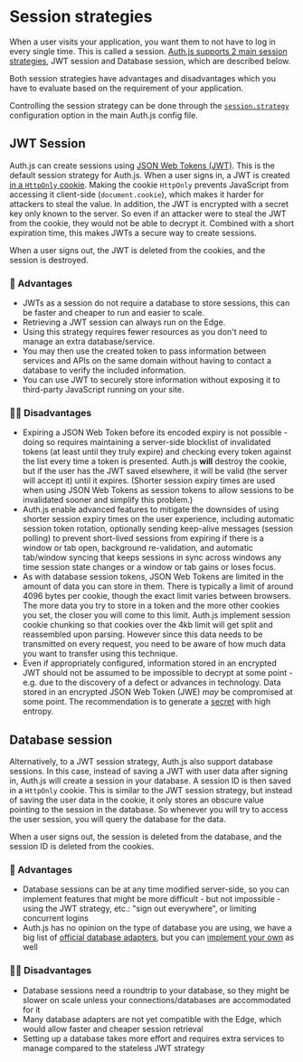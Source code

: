 
# Session strategies

When a user visits your application, you want them to not have to log in every single time. This is called a session. <u>Auth.js supports 2 main session strategies</u>, JWT session and Database session, which are described below.

<Callout>
  Both session strategies have advantages and disadvantages which you have to
  evaluate based on the requirement of your application.
</Callout>

Controlling the session strategy can be done through the [`session.strategy`](/reference/core#session) configuration option in the main Auth.js config file.

## JWT Session

Auth.js can create sessions using [JSON Web Tokens (JWT)](https://datatracker.ietf.org/doc/html/rfc7519). This is the default session strategy for Auth.js. When a user signs in, a JWT is created [in a `HttpOnly` cookie](https://developer.mozilla.org/en-US/docs/Web/HTTP/Cookies#restrict_access_to_cookies). Making the cookie `HttpOnly` prevents JavaScript from accessing it client-side (`document.cookie`), which makes it harder for attackers to steal the value. In addition, the JWT is encrypted with a secret key only known to the server. So even if an attacker were to steal the JWT from the cookie, they would not be able to decrypt it. Combined with a short expiration time, this makes JWTs a secure way to create sessions.

When a user signs out, the JWT is deleted from the cookies, and the session is destroyed.

### 💚 Advantages

- JWTs as a session do not require a database to store sessions, this can be faster and cheaper to run and easier to scale.
- Retrieving a JWT session can always run on the Edge.
- Using this strategy requires fewer resources as you don't need to manage an extra database/service.
- You may then use the created token to pass information between services and APIs on the same domain without having to contact a database to verify the included information.
- You can use JWT to securely store information without exposing it to third-party JavaScript running on your site.

### 👎🏽 Disadvantages

- Expiring a JSON Web Token before its encoded expiry is not possible - doing so requires maintaining a server-side blocklist of invalidated tokens (at least until they truly expire) and checking every token against the list every time a token is presented. Auth.js **will** destroy the cookie, but if the user has the JWT saved elsewhere, it will be valid (the server will accept it) until it expires. (Shorter session expiry times are used when using JSON Web Tokens as session tokens to allow sessions to be invalidated sooner and simplify this problem.)
- Auth.js enable advanced features to mitigate the downsides of using shorter session expiry times on the user experience, including automatic session token rotation, optionally sending keep-alive messages (session polling) to prevent short-lived sessions from expiring if there is a window or tab open, background re-validation, and automatic tab/window syncing that keeps sessions in sync across windows any time session state changes or a window or tab gains or loses focus.
- As with database session tokens, JSON Web Tokens are limited in the amount of data you can store in them. There is typically a limit of around 4096 bytes per cookie, though the exact limit varies between browsers. The more data you try to store in a token and the more other cookies you set, the closer you will come to this limit. Auth.js implement session cookie chunking so that cookies over the 4kb limit will get split and reassembled upon parsing. However since this data needs to be transmitted on every request, you need to be aware of how much data you want to transfer using this technique.
- Even if appropriately configured, information stored in an encrypted JWT should not be assumed to be impossible to decrypt at some point - e.g. due to the discovery of a defect or advances in technology. Data stored in an encrypted JSON Web Token (JWE) _may_ be compromised at some point. The recommendation is to generate a [secret](/reference/core#secret) with high entropy.

## Database session

Alternatively, to a JWT session strategy, Auth.js also support database sessions. In this case, instead of saving a JWT with user data after signing in, Auth.js will create a session in your database. A session ID is then saved in a `HttpOnly` cookie. This is similar to the JWT session strategy, but instead of saving the user data in the cookie, it only stores an obscure value pointing to the session in the database. So whenever you will try to access the user session, you will query the database for the data.

When a user signs out, the session is deleted from the database, and the session ID is deleted from the cookies.

### 💚 Advantages

- Database sessions can be at any time modified server-side, so you can implement features that might be more difficult - but not impossible - using the JWT strategy, etc.: "sign out everywhere", or limiting concurrent logins
- Auth.js has no opinion on the type of database you are using, we have a big list of [official
  database adapters](/docs/database), but you can [implement your
  own](/docs/creating-a-database-adapter) as well

### 👎🏽 Disadvantages

- Database sessions need a roundtrip to your database, so they might be slower on scale unless your connections/databases are accommodated for it
- Many database adapters are not yet compatible with the Edge, which would allow faster and cheaper session retrieval
- Setting up a database takes more effort and requires extra services to manage compared to the stateless JWT strategy
